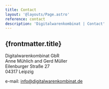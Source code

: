 ```yaml
---
title: Contact
layout: '@layouts/Page.astro'
reference: contact
description: 'Digitalwarenkombinat | Contact'
---
```


<article>
  <h1>{frontmatter.title}</h1>

Digitalwarenkombinat GbR<br/>
Anne Mühlich and Gerd Müller<br/>
Eilenburger Straße 27<br/>
04317 Leipzig<br/>

e-mail: info@digitalwarenkombinat.de

</article>
